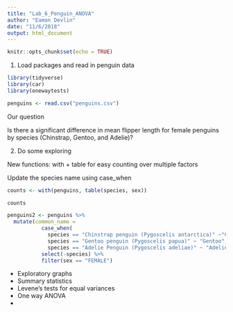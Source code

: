 ```yaml
---
title: "Lab_6_Penguin_ANOVA"
author: "Eamon Devlin"
date: "11/6/2018"
output: html_document
---
```


```r
knitr::opts_chunk$set(echo = TRUE)
```

1. Load packages and read in penguin data
```r
library(tidyverse)
library(car)
library(onewaytests)

penguins <- read.csv("penguins.csv")
```

Our question

Is there a significant difference in mean flipper length for female penguins by species (Chinstrap, Gentoo, and Adelie)?

2. Do some exploring

New functions: with + table for easy counting over multiple factors

Update the species name using case_when

```r

counts <- with(penguins, table(species, sex))

counts

penguins2 <- penguins %>% 
  mutate(common_name =
           case_when(
             species == "Chinstrap penguin (Pygoscelis antarctica)" ~"Chinstrap", 
             species == "Gentoo penguin (Pygoscelis papua)" ~ "Gentoo",
             species == "Adelie Penguin (Pygoscelis adeliae)" ~ "Adelie")) %>% 
           select(-species) %>% 
           filter(sex == "FEMALE")
```

- Exploratory graphs
- Summary statistics
- Levene's tests for equal variances
- One way ANOVA
-